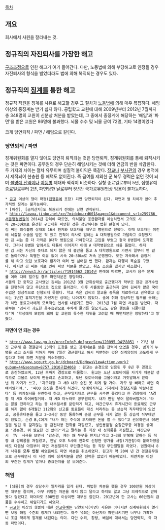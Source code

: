 [[목차]]

== 개요 ==
회사에서 사원을 잘라내는 것.

== 정규직의 자진퇴사를 가장한 해고 ==
[[구조조정]]으로 인한 해고가 여기 들어간다. 다만, 노동법에 의해 부당해고로 인정될 경우 자진퇴사의 형식을 빌었더라도 법에 의해 복직되는 경우도 있다.

== 정규직의 [[징계]]를 통한 해고 ==
정규직 직원을 징계를 사유로 해고할 경우 그 절차가 [[노동법]]에 의해 매우 복잡하다. 해임 이상의 중징계는 받기 쉽지 않다. 공립학교 교원에 대해 2009년부터 2012년 7월까지 총 348명의 교원이 신분상 처분을 받았는데, 그 중에서 중징계에 해당하는 '해임'과 '파면'을 받은 교원은 86명에 불과했다. 뇌물 수수 및 뇌물 공여 72명, 기타 14명이었다

크게 당연퇴직 / 파면 / 해임으로 갈린다.

=== 당연퇴직 / 파면 ===
징계위원회를 열지 않아도 당연히 퇴직되는 것은 당연퇴직, 징계위원회를 통해 퇴직시키는 것은 파면이다. 공무원의 경우 단순히 해임시키는 것에 더해 연금의 반을 삭감한다. 두 가지의 차이는 절차 유무이며 실질적 불이익은 똑같다. [[장교]]나 [[부사관]]의 경우 병적에서 제적되어 현충원 등 혜택도 없어진다. 즉 급여를 제외한 군 복무 경력은 없던 것이 되며 [[불명예 전역]]이나 [[이등병]] 제대와 맥락이 비슷하다. 실형 종료일로부터 5년, 집행유예 종료일로부터 2년, 파면당한 날로부터 5년간 국가공무원법상 임용이 불가능하다.

 * [[금고]] 이상의 형이 확정([[집행유예]] 포함) 되면 당연퇴직이 된다. 파면과 별 차이가 없어 추가적인 징계는 불가능하다.
 * [파산], [금치산자]도 복권되기 전에는 당연 면직된다.
 * [[http://lawqa.jinbo.net/xe/?mid=board601&page=1&document_srl=259786 서울행정법원]]의 2014년 판례에 따르면, 의식불명 응급환자를 이송하면서 고의로 시속 20∼30km로 운전한 구급대원 파면한 것은 정당하다는 법원 판결이 났다.
 김 씨는 의식불명 상태의 16세 환자와 보호자를 태우고 병원으로 향했다. 이때 보호자는 이전에 뇌출혈 수술을 받은 적 있고 친척이 의사로 일하는 A 대학병원으로 가달라고 요청했지만 김 씨는 좀 더 가까운 B대학 병원으로 가야한다고 고집을 부렸고 결국 B병원에 도착했다. 그러나 B병원 앞에서도 다툼이 이어지자 이에 A 대학병원으로 차를 돌렸다. 하지만 김 씨는 자신의 뜻대로 되지 않은 데 불만을 품고 A 대학병원으로 가면서 일부러 먼 길로 돌아가거나 특별한 이유 없이 시속 20∼30㎞로 저속 운행했다. 또한 계속해서 급정거를 해 타고 있던 보호자와 환자가 여러 번 넘어질 뻔 했다. 환자는 다행히 목숨을 구했다. 하지만 김 씨는 이로 인해 파면 처분을 받았고, 취소 소송을 냈지만 패소했다.
 * [[http://news1.kr/articles/?1914662 2014년]] 판례에 따르면, 교사가 음주 문제를 여러 차례 일으킬 경우 파면처분은 정당하다.
 서울의 한 중학교 교사였던 김씨는 2012년 3월 만취상태로 출근했다가 학부모 참관 공개수업을 진행하지 않고 무단으로 집으로 돌아갔다. 이후 사흘동안 출근하지 않아 김씨가 맡은 국어수업은 정상적으로 진행되지 못했다. 학교 측은 김씨의 알코올 중독을 치료하라고 권유했고 김씨는 1년간 휴직기간을 가졌지만 상태는 나아지지 않았다. 술에 취해 정상적인 업무를 못하는가 하면 동료교사에게 모욕적인 언사를 내뱉기도 했다. 2013년 7월 파면 처분을 받았다. 재판부는 "김씨가 과도한 음주습관으로 수차례 물의를 일으키고도 같은 행동을 되풀이했다"며 "학생에게 모범이 돼야 할 교원의 특수한 지위를 고려할 때 파면처분은 정당하다"고 밝혔다.

==== 파면이 안 되는 경우 ====
 * [[http://www.law.go.kr/precInfoP.do?precSeq=120095 94구8051]] : 21년 남짓 근무해 온 경찰관이 23회의 표창을 받고 징계처분을 받은 전력이 없었을 경우, 범죄의 누명을 쓰고 조사를 피하기 위해 7일간 결근했다고 해서 파면하는 것은 징계양정이 과도하게 무겁다고 하여 파면 처분을 취소하였다.
 * [[http://www.scourt.go.kr/dcboard/DcNewsViewAction.work?gubun=44&seqnum=8757 2010구합4068]] : 원고는 순경으로 임용된 후 8년 후 경장으로 승진하였으며, 12년 후까지 경장으로 머물렀다. 원고는 도난 오토바이를 자기가 처분할 생각으로 고물로 보이게 만들려고 손괴하고, 도난 오토바이를 고물이라고 거짓말해서 받아낸 뒤 자기가 쓰고, '지구대장 그 새O 내가 승진 못 하게 할 거야. 자꾸 방 빼라고 하면 죽여버릴거야.', '씨OO 승진을 못하게 하겠다, 명예퇴직하고 기자해서 경찰조직을 박살내겠다' 등 위계질서를 문란하게 하고, 근무일지대로 근무를 서주면 좋겠다고 한 경장에게 'A경장 저 새O 죽여버릴거야. 저 새O 마누라도 공무원이지. 내가 민원 넣어 잘라버릴거야.'라는 말을 전하라고 하는 등 내부질서를 문란하게 하고, 야간근무시 휴게시간이 종료해도 근무를 하지 않아 6개월간 112회의 신고를 동료들이 대신 처리하는 등 상습적 직무태만이 있었고, 공용휴대폰을 들고 2~3시간 동안 통화하며 순찰 근무를 서지 않는 등 상습적 직무태만이 있었고, 순경 B,C에게 "내가 하는 주식에 투자하면 돈을 벌 수 있다"고 권유하면서 95만원을 빌린 뒤 갚지않는 등 금전차용 편취를 저질렀고, 성인용품점 순찰근무중 여경을 상대로 '강순경, 뭐 필요한 것 없어?'라고 말하는 등 직장 내 성희롱을 저질렀고, 야간근무시  TV  사극을 보면서 '강순경, 쟤는 왜 쭈쭈를 만지냐'라고 2~3회 반복해 말하는 등 직장 내 성희롱을 저질렀고, 전날 오후 5시에 전화로 신청한 병가를 서장(기관장)이 불허하였음에도 다음날 아침부터 파면 처분일까지 무단결근하는 등 직장 무단일탈을 하였다. 법원에서 8개 사유를 '''모두 인정''' 하였음에도 파면 처분을 취소하였다. 원고가 약 20여 년 간 경찰공무원으로 근무하면서 이 사건 외에 징계처분을 받은 전력은 없었기 때문이었다. 파면처분 이전의 꾸준한 징계가 얼마나 중요한지를 잘 보여준다.

=== 해임 ===
 * [뇌물]의 경우 상당수가 일자리를 잃게 된다. 위법한 처분을 했을 경우 100만원 이상이면 대부분 잘리며, 아무 위법한 처분을 하지 않고 달라고 하지도 않고 그냥 의례적으로 받아왔다 걸렸다고 하더라도 500만원 이상이면 대부분 잘린다. 2012년에 한 교사는 60만원의 금품을 수수하고 해임되기도 하였다.
 * [[금고]]형 이상의 형벌에 대한 [[선고유예]]는 당연퇴직(파면) 사유는 아니지만 징계위원회가 열리면 보통 해임 수준의 징계가 내려진다. 아주 유죄는 아닌지라 파면시키기엔 너무나 가혹하니 조금 약하게 징계를 내린다는 의미. 다만 수뢰, 횡령, 배임에 대해서는 당연퇴직, 즉 자동 파면이다.
